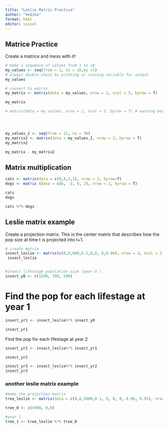 ```yaml
---
title: "Leslie Matrix Practice"
author: "Vedika"
format: html
editor: visual
---
```


## Matrice Practice
Create a matrice and mess with it! 
```r
# make a sequence of values from 1 to 10
my_values <- seq(from = 1, to = 10,by =1)
# always double check by printing or running variable for output 
my_values

# convert to matrix
my_matrix <- matrix(data = my_values, nrow = 2, ncol = 5, byrow = T)

my_matrix

# matrix(data = my_values, nrow = 2, ncol = 3, byrow = T) # warning because dimensions do not provide enough slots for 10 numbers





```

```r
my_values_2 <- seq(from = 21, to = 30)
my_matrix2 <- matrix(data = my_values_2, nrow = 2, byrow = T)
my_matrix2

my_matrix - my_matrix2

```

## Matrix multiplication 
```r
cats <- matrix(data = c(0,4,3,1), nrow = 2, byrow=T)
dogs <- matrix (data = c(6, -3, 0, 2), nrow = 2, byrow = T)

cats 
dogs

cats %*% dogs

```

## Leslie matrix example
Create a projection matrix. This is the center matrix that describes how the pop size at time t is projected into t+1. 

```r
# create matrix 
insect_leslie <- matrix(c(0,0,600,0.2,0,0, 0,0.08), nrow = 3, ncol = 3, byrow = T)
 insect_leslie



```

```r
#insect lifestage population size (year 0 )
insect_y0 <- c(1200, 700, 500)
```

# Find the pop for each lifestage at year 1
```r
insect_yr1 <- insect_leslie%*% insect_y0

insect_yr1


```

Find the pop for each lifestage at year 2
```r
insect_yr2 <- insect_leslie%*% insect_yr1

insect_yr2

insect_yr3 <- insect_leslie%*% insect_yr2
insect_yr3

```

### another leslie matrix example
```r
#make the projection matrix
tree_leslie <- matrix(data = c(0,0,5000,0.1, 0, 0, 0, 0.06, 0.95), nrow = 3, ncol = 3, byrow = T)

tree_0 <- c(5000, 0,0)

#year 1 
tree_1 <- tree_leslie %*% tree_0



```






